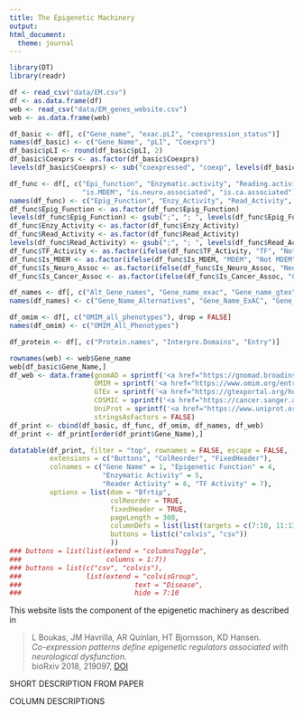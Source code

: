 ```yaml
---
title: The Epigenetic Machinery
output:
html_document:
  theme: journal
---
```


<style type="text/css">
.main-container {
  margin-left: 10px;
  margin-right: auto;
}
</style>

```r
library(DT)
library(readr)
```

```r
df <- read_csv("data/EM.csv")
df <- as.data.frame(df)
web <- read_csv("data/EM_genes_website.csv")
web <- as.data.frame(web)

df_basic <- df[, c("Gene_name", "exac.pLI", "coexpression_status")]
names(df_basic) <- c("Gene_Name", "pLI", "Coexprs")
df_basic$pLI <- round(df_basic$pLI, 2)
df_basic$Coexprs <- as.factor(df_basic$Coexprs)
levels(df_basic$Coexprs) <- sub("coexpressed", "coexp", levels(df_basic$Coexprs))

df_func <- df[, c("Epi_function", "Enzymatic.activity", "Reading.activity", "TF_activity",
                  "is.MDEM", "is.neuro.associated", "is.ca.associated")]
names(df_func) <- c("Epig_Function", "Enzy_Activity", "Read_Activity", "TF_Activity", "Is_MDEM", "Is_Neuro_Assoc", "Is_Cancer_Assoc")
df_func$Epig_Function <- as.factor(df_func$Epig_Function)
levels(df_func$Epig_Function) <- gsub(";", "; ", levels(df_func$Epig_Function))
df_func$Enzy_Activity <- as.factor(df_func$Enzy_Activity)
df_func$Read_Activity <- as.factor(df_func$Read_Activity)
levels(df_func$Read_Activity) <- gsub(";", "; ", levels(df_func$Read_Activity))
df_func$TF_Activity <- as.factor(ifelse(df_func$TF_Activity, "TF", "Not TF"))
df_func$Is_MDEM <- as.factor(ifelse(df_func$Is_MDEM, "MDEM", "Not MDEM"))
df_func$Is_Neuro_Assoc <- as.factor(ifelse(df_func$Is_Neuro_Assoc, "Neuro", "Not Neuro"))
df_func$Is_Cancer_Assoc <- as.factor(ifelse(df_func$Is_Cancer_Assoc, "Cancer", "Not Cancer"))

df_names <- df[, c("Alt_Gene_names", "Gene_name_exac", "Gene_name_gtex", "Chr", "Strand", "Start_Pos", "End_Pos")]
names(df_names) <- c("Gene_Name_Alternatives", "Gene_Name_ExAC", "Gene_Name_GTEx", "Chr", "Strand", "Start", "End")

df_omim <- df[, c("OMIM_all_phenotypes"), drop = FALSE]
names(df_omim) <- c("OMIM_All_Phenotypes")

df_protein <- df[, c("Protein.names", "Interpro.Domains", "Entry")]

rownames(web) <- web$Gene_name
web[df_basic$Gene_Name,]
df_web <- data.frame(gnomAD = sprintf('<a href="https://gnomad.broadinstitute.org/gene/%s" target="_blank">%s</a>', web$Ensembl_id, web$Ensembl_id),
                     OMIM = sprintf('<a href="https://www.omim.org/entry/%s" target="_blank">%s</a>', web$mim_number, web$mim_number),
                     GTEx = sprintf('<a href="https://gtexportal.org/home/gene/%s" target="_blank">%s</a>', df_names$Gene_Name_GTEx,  df_names$Gene_Name_GTEx),
                     COSMIC = sprintf('<a href="https://cancer.sanger.ac.uk/cosmic/gene/analysis?ln=%s" target="_blank">%s</a>', web$Gene_name, web$Gene_name),
                     UniProt = sprintf('<a href="https://www.uniprot.org/uniprot/%s" target="_blank">%s</a>', df_protein$Entry, df_protein$Entry),
                     stringsAsFactors = FALSE)
df_print <- cbind(df_basic, df_func, df_omim, df_names, df_web)
df_print <- df_print[order(df_print$Gene_Name),]
```

```r
datatable(df_print, filter = "top", rownames = FALSE, escape = FALSE,
          extensions = c("Buttons", "ColReorder", "FixedHeader"),
          colnames = c("Gene Name" = 1, "Epigenetic Function" = 4,
                       "Enzymatic Activity" = 5, 
                       "Reader Activity" = 6, "TF Activity" = 7),
          options = list(dom = "Bfrtip",
                         colReorder = TRUE,
                         fixedHeader = TRUE,
                         pageLength = 300,
                         columnDefs = list(list(targets = c(7:10, 11:13, 15:17), visible = FALSE)),
                         buttons = list(c("colvis", "csv"))
                         ))
### buttons = list(list(extend = "columnsToggle",
###                     columns = 1:7))
### buttons = list(c("csv", "colvis"),
###                list(extend = "colvisGroup",
###                            text = "Disease",
###                            hide = 7:10
```

This website lists the component of the epigenetic machinery as described in

> L Boukas, JM Havrilla, AR Quinlan, HT Bjornsson, KD Hansen.  
> _Co-expression patterns define epigenetic regulators associated with neurological dysfunction._  
> bioRxiv 2018, 219097, [DOI](https://doi.org/10.1101/219097)

SHORT DESCRIPTION FROM PAPER

COLUMN DESCRIPTIONS

